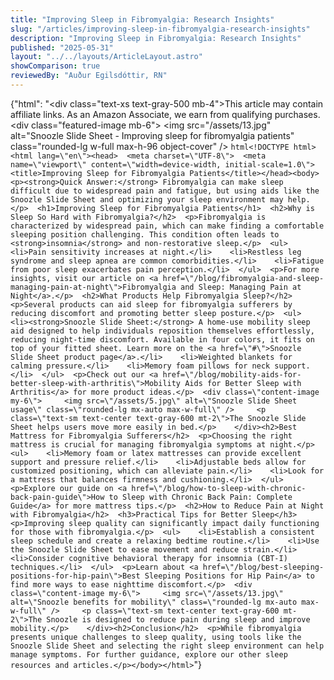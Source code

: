 ```yaml
---
title: "Improving Sleep in Fibromyalgia: Research Insights"
slug: "/articles/improving-sleep-in-fibromyalgia-research-insights"
description: "Improving Sleep in Fibromyalgia: Research Insights"
published: "2025-05-31"
layout: "../../layouts/ArticleLayout.astro"
showComparison: true
reviewedBy: "Auður Egilsdóttir, RN"
---
```

{"html": "<div class=\"text-xs text-gray-500 mb-4\">This article may contain affiliate links. As an Amazon Associate, we earn from qualifying purchases.</div><div class=\"featured-image mb-6\">   <img src=\"/assets/13.jpg\" alt=\"Snoozle Slide Sheet - Improving sleep for fibromyalgia patients\" class=\"rounded-lg w-full max-h-96 object-cover\" />  </div>```html<!DOCTYPE html><html lang=\"en\"><head>  <meta charset=\"UTF-8\">  <meta name=\"viewport\" content=\"width=device-width, initial-scale=1.0\">  <title>Improving Sleep for Fibromyalgia Patients</title></head><body>  <p><strong>Quick Answer:</strong> Fibromyalgia can make sleep difficult due to widespread pain and fatigue, but using aids like the Snoozle Slide Sheet and optimizing your sleep environment may help.</p>  <h1>Improving Sleep for Fibromyalgia Patients</h1>  <h2>Why is Sleep So Hard with Fibromyalgia?</h2>  <p>Fibromyalgia is characterized by widespread pain, which can make finding a comfortable sleeping position challenging. This condition often leads to <strong>insomnia</strong> and non-restorative sleep.</p>  <ul>    <li>Pain sensitivity increases at night.</li>    <li>Restless leg syndrome and sleep apnea are common comorbidities.</li>    <li>Fatigue from poor sleep exacerbates pain perception.</li>  </ul>  <p>For more insights, visit our article on <a href=\"/blog/fibromyalgia-and-sleep-managing-pain-at-night\">Fibromyalgia and Sleep: Managing Pain at Night</a>.</p>  <h2>What Products Help Fibromyalgia Sleep?</h2>  <p>Several products can aid sleep for fibromyalgia sufferers by reducing discomfort and promoting better sleep posture.</p>  <ul>    <li><strong>Snoozle Slide Sheet:</strong> A home-use mobility sleep aid designed to help individuals reposition themselves effortlessly, reducing night-time discomfort. Available in four colors, it fits on top of your fitted sheet. Learn more on the <a href=\"#\">Snoozle Slide Sheet product page</a>.</li>    <li>Weighted blankets for calming pressure.</li>    <li>Memory foam pillows for neck support.</li>  </ul>  <p>Check out our <a href=\"/blog/mobility-aids-for-better-sleep-with-arthritis\">Mobility Aids for Better Sleep with Arthritis</a> for more product ideas.</p>  <div class=\"content-image my-6\">     <img src=\"/assets/5.jpg\" alt=\"Snoozle Slide Sheet usage\" class=\"rounded-lg mx-auto max-w-full\" />     <p class=\"text-sm text-center text-gray-600 mt-2\">The Snoozle Slide Sheet helps users move more easily in bed.</p>    </div><h2>Best Mattress for Fibromyalgia Sufferers</h2>  <p>Choosing the right mattress is crucial for managing fibromyalgia symptoms at night.</p>  <ul>    <li>Memory foam or latex mattresses can provide excellent support and pressure relief.</li>    <li>Adjustable beds allow for customized positioning, which can alleviate pain.</li>    <li>Look for a mattress that balances firmness and cushioning.</li>  </ul>  <p>Explore our guide on <a href=\"/blog/how-to-sleep-with-chronic-back-pain-guide\">How to Sleep with Chronic Back Pain: Complete Guide</a> for more mattress tips.</p>  <h2>How to Reduce Pain at Night with Fibromyalgia</h2>  <h3>Practical Tips for Better Sleep</h3>  <p>Improving sleep quality can significantly impact daily functioning for those with fibromyalgia.</p>  <ul>    <li>Establish a consistent sleep schedule and create a relaxing bedtime routine.</li>    <li>Use the Snoozle Slide Sheet to ease movement and reduce strain.</li>    <li>Consider cognitive behavioral therapy for insomnia (CBT-I) techniques.</li>  </ul>  <p>Learn about <a href=\"/blog/best-sleeping-positions-for-hip-pain\">Best Sleeping Positions for Hip Pain</a> to find more ways to ease nighttime discomfort.</p>  <div class=\"content-image my-6\">     <img src=\"/assets/13.jpg\" alt=\"Snoozle benefits for mobility\" class=\"rounded-lg mx-auto max-w-full\" />     <p class=\"text-sm text-center text-gray-600 mt-2\">The Snoozle is designed to reduce pain during sleep and improve mobility.</p>    </div><h2>Conclusion</h2>  <p>While fibromyalgia presents unique challenges to sleep quality, using tools like the Snoozle Slide Sheet and selecting the right sleep environment can help manage symptoms. For further guidance, explore our other sleep resources and articles.</p></body></html>```"}